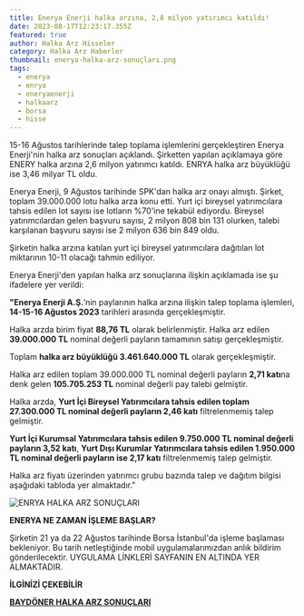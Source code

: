 ```yaml
---
title: Enerya Enerji halka arzına, 2,8 milyon yatırımcı katıldı!
date: 2023-08-17T12:23:17.355Z
featured: true
author: Halka Arz Hisseler
category: Halka Arz Haberler
thumbnail: enerya-halka-arz-sonuçları.png
tags:
  - enerya
  - enrya
  - eneryaenerji
  - halkaarz
  - borsa
  - hisse
---
```

15-16 Ağustos tarihlerinde talep toplama işlemlerini gerçekleştiren Enerya Enerji'nin halka arz sonuçları açıklandı. Şirketten yapılan açıklamaya göre ENERY halka arzına 2,6 milyon yatırımcı katıldı. ENRYA halka arz büyüklüğü ise 3,46 milyar TL oldu.

Enerya Enerji, 9 Ağustos tarihinde SPK'dan halka arz onayı almıştı. Şirket, toplam 39.000.000 lotu halka arza konu etti. Yurt içi bireysel yatırımcılara tahsis edilen lot sayısı ise lotların %70'ine tekabül ediyordu. Bireysel yatırımcılardan gelen başvuru sayısı, 2 milyon 808 bin 131 olurken, talebi karşılanan başvuru sayısı ise 2 milyon 636 bin 849 oldu.

Şirketin halka arzına katılan yurt içi bireysel yatırımcılara dağıtılan lot miktarının 10-11 olacağı tahmin ediliyor.

Enerya Enerji'den yapılan halka arz sonuçlarına ilişkin açıklamada ise şu ifadelere yer verildi:

**"Enerya Enerji A.Ş.**’nin paylarının halka arzına ilişkin talep toplama işlemleri, **14-15-16 Ağustos 2023** tarihleri arasında gerçekleşmiştir.

Halka arzda birim fiyat **88,76 TL** olarak belirlenmiştir. Halka arz edilen **39.000.000 TL** nominal değerli payların tamamının satışı gerçekleşmiştir.

Toplam **halka arz büyüklüğü 3.461.640.000 TL** olarak gerçekleşmiştir.

Halka arz edilen toplam 39.000.000 TL nominal değerli payların **2,71 katı**na denk gelen **105.705.253 TL** nominal değerli pay talebi gelmiştir.

Halka arzda, **Yurt İçi Bireysel Yatırımcılara tahsis edilen toplam 27.300.000 TL nominal değerli payların 2,46 katı** filtrelenmemiş talep gelmiştir.

**Yurt İçi Kurumsal Yatırımcılara tahsis edilen 9.750.000 TL nominal değerli payların 3,52 katı**, **Yurt Dışı Kurumlar Yatırımcılara tahsis edilen 1.950.000 TL nominal değerli payların ise 2,17 katı** filtrelenmemiş talep gelmiştir.

Halka arz fiyatı üzerinden yatırımcı grubu bazında talep ve dağıtım bilgisi aşağıdaki tabloda yer almaktadır."

![ENRYA HALKA ARZ SONUÇLARI](enerya-enerji-halka-arz-sonuçları.png "ENRYA HALKA ARZ SONUÇLARI")

**E﻿NERYA NE ZAMAN İŞLEME BAŞLAR?**

Ş﻿irketin 21 ya da 22 Ağustos tarihinde Borsa İstanbul'da işleme başlaması bekleniyor. Bu tarih netleştiğinde mobil uygulamalarımızdan anlık bildirim gönderilecektir. UYGULAMA LİNKLERİ SAYFANIN EN ALTINDA YER ALMAKTADIR.

**İ﻿LGİNİZİ ÇEKEBİLİR**

**[B﻿AYDÖNER HALKA ARZ SONUÇLARI](https://www.halkaarzhisseler.com/baydoner-halka-arzina-12-milyon-yatirimci-katildi/)**